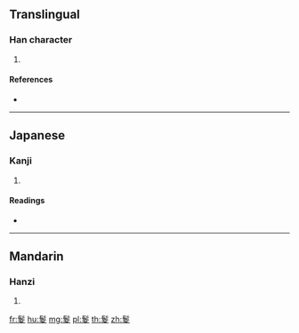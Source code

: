 {{character info/new}}
==Translingual==

===Han character===
{{Han char|rn=190|rad=髟|as=09|sn=19|four=|canj=SHUCE}}

# {{defn|Han|sort=髟09}}

====References====
* {{Han ref|kx=1455.170|dkj=45498|dj=1986.160|hdz=74531.020|uh=9B09|ud=39689}}

----

==Japanese==

===Kanji===
{{ja-kanji|grade=|rs=髟09}}

# {{defn|lang=ja|sort=髟09}}

====Readings====
* {{ja-readings|on=[[そう]] (sō), [[す]] (su)|kun=[[たてがみ]] (tategami)}}

----

==Mandarin==

===Hanzi===
{{cmn-hanzi|pin=[[zōng]] ([[zong1]])|wg=tsung<sup>1</sup>}}

# {{defn|lang=cmn|sort=髟09}}

[[fr:鬉]]
[[hu:鬉]]
[[mg:鬉]]
[[pl:鬉]]
[[th:鬉]]
[[zh:鬉]]